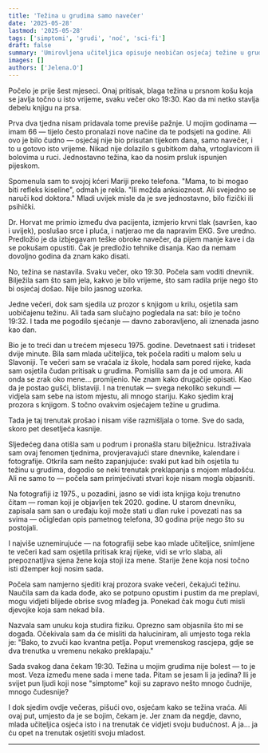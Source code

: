 ```yaml
---
title: 'Težina u grudima samo navečer'
date: '2025-05-28'
lastmod: '2025-05-28'
tags: ['simptomi', 'grudi', 'noć', 'sci-fi']
draft: false
summary: 'Umirovljena učiteljica opisuje neobičan osjećaj težine u grudima koji se javlja isključivo navečer i misterioznu vezu s prošlošću.'
images: []
authors: ['Jelena.O']
---
```


Počelo je prije šest mjeseci. Onaj pritisak, blaga težina u prsnom košu koja se javlja točno u isto vrijeme, svaku večer oko 19:30. Kao da mi netko stavlja debelu knjigu na prsa.

Prva dva tjedna nisam pridavala tome previše pažnje. U mojim godinama — imam 66 — tijelo često pronalazi nove načine da te podsjeti na godine. Ali ovo je bilo čudno — osjećaj nije bio prisutan tijekom dana, samo navečer, i to u gotovo isto vrijeme. Nikad nije dolazilo s gubitkom daha, vrtoglavicom ili bolovima u ruci. Jednostavno težina, kao da nosim prsluk ispunjen pijeskom.

Spomenula sam to svojoj kćeri Mariji preko telefona. "Mama, to bi mogao biti refleks kiseline", odmah je rekla. "Ili možda anksioznost. Ali svejedno se naruči kod doktora." Mladi uvijek misle da je sve jednostavno, bilo fizički ili psihički.

Dr. Horvat me primio između dva pacijenta, izmjerio krvni tlak (savršen, kao i uvijek), poslušao srce i pluća, i natjerao me da napravim EKG. Sve uredno. Predložio je da izbjegavam teške obroke navečer, da pijem manje kave i da se pokušam opustiti. Čak je predložio tehnike disanja. Kao da nemam dovoljno godina da znam kako disati.

No, težina se nastavila. Svaku večer, oko 19:30. Počela sam voditi dnevnik. Bilježila sam što sam jela, kakvo je bilo vrijeme, što sam radila prije nego što bi osjećaj došao. Nije bilo jasnog uzorka.

Jedne večeri, dok sam sjedila uz prozor s knjigom u krilu, osjetila sam uobičajenu težinu. Ali tada sam slučajno pogledala na sat: bilo je točno 19:32. I tada me pogodilo sjećanje — davno zaboravljeno, ali iznenada jasno kao dan.

Bio je to treći dan u trećem mjesecu 1975. godine. Devetnaest sati i trideset dvije minute. Bila sam mlada učiteljica, tek počela raditi u malom selu u Slavoniji. Te večeri sam se vraćala iz škole, hodala sam pored rijeke, kada sam osjetila čudan pritisak u grudima. Pomislila sam da je od umora. Ali onda se zrak oko mene... promijenio. Ne znam kako drugačije opisati. Kao da je postao gušći, blistaviji. I na trenutak — svega nekoliko sekundi — vidjela sam sebe na istom mjestu, ali mnogo stariju. Kako sjedim kraj prozora s knjigom. S točno ovakvim osjećajem težine u grudima.

Tada je taj trenutak prošao i nisam više razmišljala o tome. Sve do sada, skoro pet desetljeća kasnije.

Sljedećeg dana otišla sam u podrum i pronašla staru bilježnicu. Istraživala sam ovaj fenomen tjednima, provjeravajući stare dnevnike, kalendare i fotografije. Otkrila sam nešto zapanjujuće: svaki put kad bih osjetila tu težinu u grudima, dogodio se neki trenutak preklapanja s mojom mladošću. Ali ne samo to — počela sam primjećivati stvari koje nisam mogla objasniti.

Na fotografiji iz 1975., u pozadini, jasno se vidi ista knjiga koju trenutno čitam — roman koji je objavljen tek 2020. godine. U starom dnevniku, zapisala sam san o uređaju koji može stati u dlan ruke i povezati nas sa svima — očigledan opis pametnog telefona, 30 godina prije nego što su postojali.

I najviše uznemirujuće — na fotografiji sebe kao mlade učiteljice, snimljene te večeri kad sam osjetila pritisak kraj rijeke, vidi se vrlo slaba, ali prepoznatljiva sjena žene koja stoji iza mene. Starije žene koja nosi točno isti džemper koji nosim sada.

Počela sam namjerno sjediti kraj prozora svake večeri, čekajući težinu. Naučila sam da kada dođe, ako se potpuno opustim i pustim da me preplavi, mogu vidjeti blijede obrise svog mlađeg ja. Ponekad čak mogu čuti misli djevojke koja sam nekad bila.

Nazvala sam unuku koja studira fiziku. Oprezno sam objasnila što mi se događa. Očekivala sam da će misliti da haluciniram, ali umjesto toga rekla je: "Bako, to zvuči kao kvantna petlja. Poput vremenskog rascjepa, gdje se dva trenutka u vremenu nekako preklapaju."

Sada svakog dana čekam 19:30. Težina u mojim grudima nije bolest — to je most. Veza između mene sada i mene tada. Pitam se jesam li ja jedina? Ili je svijet pun ljudi koji nose "simptome" koji su zapravo nešto mnogo čudnije, mnogo čudesnije?

I dok sjedim ovdje večeras, pišući ovo, osjećam kako se težina vraća. Ali ovaj put, umjesto da je se bojim, čekam je. Jer znam da negdje, davno, mlada učiteljica osjeća isto i na trenutak će vidjeti svoju budućnost. A ja... ja ću opet na trenutak osjetiti svoju mladost.

<StoryDisclaimer />

---

<SymptomStoryForm />